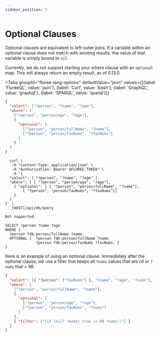 ```yaml
---
sidebar_position: 3
---
```



# Optional Clauses

Optional clauses are equivalent to left-outer joins. If a variable within an optional
clause does not match with existing results, the value of that variable is simply
bound to `nil`.

Currently, we do not support starting your where clause with an `optional` map.
This will always return an empty result, as of 0.13.0.

<Tabs
  groupId="fluree-lang-options"
  defaultValue="json"
  values={[{label: 'FlureeQL', value: 'json'},
  {label: 'Curl', value: 'bash'},
  {label: 'GraphQL', value: 'graphql'},
  {label: 'SPARQL', value: 'sparql'}]}
>
<TabItem value="json">

```json
{
  "select": ["?person", "?name", "?age"],
  "where": [
    ["?person", "person/age", "?age"],
    {
      "optional": [
        ["?person", "person/fullName", "?name"],
        ["?person", "person/favNums", "?favNums"]
      ]
    }
  ]
}
```

</TabItem>
<TabItem value="bash">

```curl
  curl \
   -H "Content-Type: application/json" \
   -H "Authorization: Bearer $FLUREE_TOKEN" \
   -d '{
  "select": [ "?person", "?name", "?age" ],
  "where": [ [ "?person", "person/age", "?age"],
    { "optional": [ [ "?person", "person/fullName", "?name"],
        [ "?person", "person/favNums", "?favNums"]]
    }
  ]
}' \
   [HOST]/api/db/query
```

</TabItem>
<TabItem value="graphql">

```graphql
Not supported
```

</TabItem>
<TabItem value="sparql">

```sparql
SELECT ?person ?name ?age
WHERE {
  ?person fdb:person/fullName ?name.
  OPTIONAL {  ?person fdb:person/fullName ?name.
              ?person fdb:person/favNums ?favNums. }
}
```

</TabItem>
</Tabs>

Here is an example of using an optional clause. Immediately after the optional
clause, we use a filter that keeps all `?nums` values that are nil or `?nums`
that = 98.

```json
{
  "select": [{ "?person": ["favNums"] }, "?name", "?age", "?nums"],
  "where": [
    ["?person", "person/fullName", "?name"],
    {
      "optional": [
        ["?person", "person/age", "?age"],
        ["?person", "person/favNums", "?nums"]
      ]
    },
    { "filter": ["(if (nil? ?nums) true (= 98 ?nums))"] }
  ]
}
```

<!-- 
### Left-Outer Join Walkthrough {#left-outer-join-walkthrough}

Here is a query that does not have any optional clauses:

<Tabs
  groupId="fluree-lang-options"
  defaultValue="json"
  values={[{label: 'FlureeQL', value: 'json'},
  {label: 'Curl', value: 'bash'},
  {label: 'GraphQL', value: 'graphql'},
  {label: 'SPARQL', value: 'sparql'}]}
>
<TabItem value="json">

```json
{
    "select": ["?handle", "?num"],
    "where": [  ["?person", "person/handle", "?handle"], 
                ["?person", "person/favNums", "?num"] ]
}
```

</TabItem>
<TabItem value="bash">


```curl
  curl \
   -H "Content-Type: application/json" \
   -H "Authorization: Bearer $FLUREE_TOKEN" \
   -d '{
    "select": ["?handle", "?num"],
    "where": [  ["?person", "person/handle", "?handle"], 
                ["?person", "person/favNums", "?num"] ]
}' \
   [HOST]/api/db/query
```

</TabItem>
<TabItem value="graphql">


```graphql
Not supported
```

</TabItem>
<TabItem value="sparql">

```sparql
SELECT ?handle ?num
WHERE {
  ?person fdb:person/handle ?handle.
  ?person fdb:person/favNums ?num.
}
```

</TabItem>
</Tabs>

Let's say the results of the where clause are as follows:

?handle | ?num
-- | --
Alice | 7
Alice | 42 
Bob | 2
Bob | 9
Bob | 42

If there were any people in our ledger *without* favorite numbers, they would not appear in this query. However, if we want to preserve all `handle`s, even ones belonging to people without favorite numbers, we could issue this query:

<Tabs
  groupId="fluree-lang-options"
  defaultValue="json"
  values={[{label: 'FlureeQL', value: 'json'},
  {label: 'Curl', value: 'bash'},
  {label: 'GraphQL', value: 'graphql'},
  {label: 'SPARQL', value: 'sparql'}]}
>
<TabItem value="json">

```json
{
    "select": ["?handle", "?num"],
    "where": [  ["?person", "person/handle", "?handle"] ],
    "optional": [["?person", "person/favNums", "?num"]]
}
```

</TabItem>
<TabItem value="bash">

```curl 
  curl \
   -H "Content-Type: application/json" \
   -H "Authorization: Bearer $FLUREE_TOKEN" \
   -d '{
    "select": ["?handle", "?num"],
    "where": [  ["?person", "person/handle", "?handle"] ],
    "optional": [["?person", "person/favNums", "?num"]]
}' \
   [HOST]/api/db/query
```

</TabItem>
<TabItem value="graphql">


```graphql
Not supported
```

</TabItem>
<TabItem value="sparql">


```sparql
SELECT ?handle ?num
WHERE {
  ?person fdb:person/handle ?handle.
  OPTIONAL { ?person fdb:person/favNums ?num. }
}
```

</TabItem>
</Tabs>

The results of the above query might look below. Where Jack and Jill are still in our result set, even though they don't have favorite numbers.

?handle | ?num
-- | --
Alice | 7
Alice | 42 
Bob | 2
Bob | 9
Bob | 42
Jack | null
Jill | null

You could have as many optional clauses as you like, but note that ORDER matters! So think through those joins before writing out your query.

Filters can include multiple variables, for example gets all the favorite numbers for every person, and if a person has an age, it also gets their age. Then, it filters by returning only the favorite numbers that are greater than a given person's age or greater than 3 if no age is provided. 

<Tabs
  groupId="fluree-lang-options"
  defaultValue="json"
  values={[{label: 'FlureeQL', value: 'json'},
  {label: 'Curl', value: 'bash'},
  {label: 'GraphQL', value: 'graphql'},
  {label: 'SPARQL', value: 'sparql'}]}
>
<TabItem value="json">

```json
{
  "select": ["?favNums", "?age" ],
  "where": [["?person", "person/favNums", "?favNums"]],
  "optional": [["?person", "person/age", "?age"]],
  "filter": ["(> ?favNums (coalesce ?age 3))"]
}
```

</TabItem>
<TabItem value="bash">

```curl
  curl \
   -H "Content-Type: application/json" \
   -H "Authorization: Bearer $FLUREE_TOKEN" \
   -d '{
  "select": ["?favNums", "?age" ],
  "where": [["?person", "person/favNums", "?favNums"]],
  "optional": [["?person", "person/age", "?age"]],
  "filter": ["(> ?favNums (coalesce ?age 3))"]
}' \
   [HOST]/api/db/query
```

</TabItem>
<TabItem value="graphql">


```graphql
Not supported
```

</TabItem>
<TabItem value="sparql">

```sparql
SELECT ?favNums ?age
WHERE {
  ?person fdb:person/favNums ?favNums.
  OPTIONAL {
    ?person fdb:person/age ?age.
  }
  FILTER( ?favNums > (coalesce ?age 3))
}
```

</TabItem>
</Tabs>
-->
